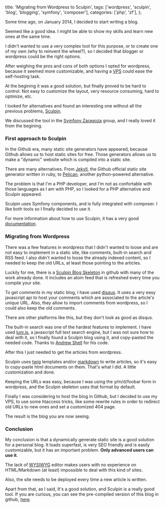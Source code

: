  title: 'Migrating from Wordpress to Sculpin',
  tags: ['wordpress', 'sculpin', 'blog', 'blogging', 'symfony', 'composer'],
  categories: ['php', 'zf'],
};

Some time ago, on January 2014, I decided to start writing a blog.

Seemed like a good idea. I might be able to show my skills and learn new ones at the same time.

I didn't wanted to use a very complex tool for this purpose, or to create one of my own (why to reinvent the wheel?), so I decided that blogger or wordpress could be the right options.

After weighing the pros and cons of both options I opted for wordpress, because it seemed more customizable, and having a [VPS](https://en.wikipedia.org/wiki/Virtual_private_server) could ease the self-hosting task.

At the begining it was a good solution, but finally proved to be hard to control. Not easy to customize the layout, very resource consuming, hard to optimize, etc.

I looked for alternatives and found an interesting one without all the previous problems, [Sculpin](https://sculpin.io/).

We discussed the tool in the [Symfony Zaragoza](https://twitter.com/symfony_zgz) group, and I really loved it from the begining.

### First approach to Sculpin

In the Github era, many static site generators have appeared, because Github allows us to host static sites for free. Those generators allows us to make a "dynamic" website which is compiled into a static site.

There are many alternatives. From [Jekyll](https://jekyllrb.com/), the Github official static site generator written in ruby, to [Pelican](http://blog.getpelican.com/), another python-powered alternative.

The problem is that I'm a PHP developer, and I'm not as confortable with those languages as I am with PHP, so I looked for a PHP alternative and Sculpin appeared.

Sculpin uses Symfony components, and is fully integrated with composer. I like both tools so I finally decided to use it.

<span className="text-muted">For more information about how to use Sculpin, it has a very good [documentation](https://sculpin.io/getstarted/).</span>

### Migrating from Wordpress

There was a few features in wordpress that I didn't wanted to loose and are not easy to implement in a static site, like comments, built-in search and RSS feed. I also didn't wanted to loose the already indexed content, so I needed to keep the old URLs, at least those pointing to the articles.

Luckily for me, there is a [Sculpin Blog Skeleton](https://github.com/sculpin/sculpin-blog-skeleton) in github with many of the work already done. It includes an atom feed that is refreshed every time you compile your site.

To get comments in my static blog, I have used [disqus](https://disqus.com/). It uses a very easy javascript api to host your comments which are associated to the article's unique URL. Also, they allow to import comments from wordpress, so I could also keep the old comments.

There are other platforms like this, but they don't look as good as disqus.

The built-in search was one of the hardest features to implement. I have used [lunr.js](http://lunrjs.com/), a javascript full text search engine, but I was not sure how to deal with it, so I finally found a Sculpin blog using it, and copy-pasted the needed code. Thanks to [Andrew Shell](http://blog.andrewshell.com) for his code.

After this I just needed to get the articles from wordpress.

Sculpin uses [twig](http://twig.sensiolabs.org/) templates and/or [markdown](http://es.wikipedia.org/wiki/Markdown) to write articles, so it's easy to copy-paste html documents on them. That's what I did. A little customization and done.

Keeping the URLs was easy, because I was using the y/m/d/foobar form in wordpress, and the Sculpin skeleton uses that format by default.

Finally I was considering to host the blog in Github, but I decided to use my VPS, to use some htaccess tricks, like some rewrite rules in order to redirect old URLs to new ones and set a customized 404 page.

The result is the blog you are now seeing.

### Conclusion

My conclusion is that a dynamically generate static site is a good solution for a personal blog. It loads superfast, is very SEO friendly and is easily customizable, but it has an important problem. **Only advanced users can use it**.

The lack of [WYSIWYG](https://es.wikipedia.org/wiki/WYSIWYG) editor makes users with no experience on HTML/Markdown (at least) impossible to deal with this kind of sites.

Also, the site needs to be deployed every time a new article is written.

Apart from that, as I said, It's a good solution, and Sculpin is a really good tool. If you are curious, you can see the pre-compiled version of this blog in github, [here](https://github.com/acelaya/blog).
